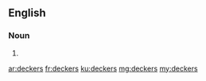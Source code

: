 ==English==

===Noun===
{{head|en|plural}}

# {{plural of|decker|lang=en|nocat=1}}

[[ar:deckers]]
[[fr:deckers]]
[[ku:deckers]]
[[mg:deckers]]
[[my:deckers]]